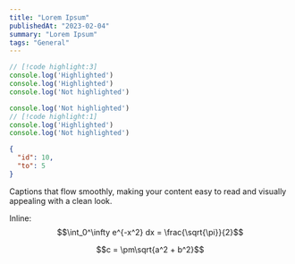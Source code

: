 ```yaml
---
title: "Lorem Ipsum"
publishedAt: "2023-02-04"
summary: "Lorem Ipsum"
tags: "General"
---
```


```ts
// [!code highlight:3]
console.log('Highlighted')
console.log('Highlighted')
console.log('Not highlighted')
```

```ts
console.log('Not highlighted')
// [!code highlight:1]
console.log('Highlighted')
console.log('Not highlighted')
```

```json
{
  "id": 10,
  "to": 5
}
```

<StaticTweet id="1617979122625712128" />

<Caption>
  Captions that flow smoothly, making your content easy to read and visually
  appealing with a clean look.
</Caption>

Inline: $$\int_0^\infty e^{-x^2} dx = \frac{\sqrt{\pi}}{2}$$

```math
c = \pm\sqrt{a^2 + b^2}
```

<YouTube videoId="wXhTHyIgQ_U" />
